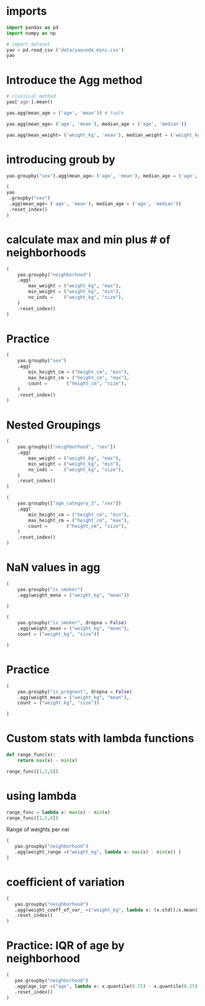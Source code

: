
# imports
```python
import pandas as pd
import numpy as np
```

```python
# import dataset
yao = pd.read_csv ('data/yaounde_mini.csv')
yao
```
# Introduce the Agg method

```python
# classical method
yao['age'].mean()
```

```python
yao.agg(mean_age = ('age', 'mean')) # tuple
```

```python
yao.agg(mean_age= ('age', 'mean'), median_age = ('age', 'median'))
```

```python
yao.agg(mean_weight= ('weight_kg', 'mean'), median_weight = ('weight_kg', 'median'))
```
# introducing groub by
```python
yao.groupby("sex").agg(mean_age= ('age', 'mean'), median_age = ('age', 'median')). reset_index()
```

```python
(
yao
 .groupby("sex")
 .agg(mean_age= ('age', 'mean'), median_age = ('age', 'median'))
 .reset_index()
)
```
# calculate max and min plus # of neighborhoods
```python
(
    yao.groupby("neighborhood")
    .agg(
        max_weight = ("weight_kg", "max"),
        min_weight = ("weight_kg", "min"),
        no_inds =    ("weight_kg", "size"),
    )
    .reset_index()
)
```
# Practice
```python
(
    yao.groupby("sex")
    .agg(
        min_height_cm = ("height_cm", "min"),
        max_height_cm = ("height_cm", "max"),
        count =       ("height_cm", "size"),
    )
    .reset_index()
)
```
# Nested Groupings

```python
(
    yao.groupby(["neighborhood", "sex"])
    .agg(
        max_weight = ("weight_kg", "max"),
        min_weight = ("weight_kg", "min"),
        no_inds =    ("weight_kg", "size"),
    )
    .reset_index()
)
```

```python
(
    yao.groupby(["age_category_3", "sex"])
    .agg(
        min_height_cm = ("height_cm", "min"),
        max_height_cm = ("height_cm", "max"),
        count =       ("height_cm", "size"),
    )
    .reset_index()
)
```

# NaN values in agg

```python
(
    yao.groupby("is_smoker")
    .agg(weight_mena = ("weight_kg", "mean"))

)

```

```python
(
    yao.groupby("is_smoker", dropna = False)
    .agg(weight_mean = ("weight_kg", "mean"),
    count = ("weight_kg", "size"))

)
```
# Practice

```python
(
    yao.groupby("is_pregnant", dropna = False)
    .agg(weight_mean = ("weight_kg", "mean"),
    count = ("weight_kg", "size"))

)
```
# Custom stats with lambda functions

```python
def range_func(x):
    return max(x) - min(x)

range_func([1,5,6])
```
# using lambda
```python
range_func = lambda x: max(x) - min(x)
range_func([1,5,6])
```
Range of weights per nei
```python
(
   yao.groupby("neighborhood")
   .agg(weight_range =("weight_kg", lambda x: max(x) - min(x)) )
)
```
# coefficient of variation

```python
(
   yao.groupby("neighborhood")
   .agg(weight_coeff_of_var_ =("weight_kg", lambda x: (x.std()/x.mean())*100))
   .reset_index()
)
```

# Practice:  IQR of age by neighborhood
```python
(
   yao.groupby("neighborhood")
   .agg(age_iqr =("age", lambda x: x.quantile(0.75) - x.quantile(0.25)))
   .reset_index()
)
```
